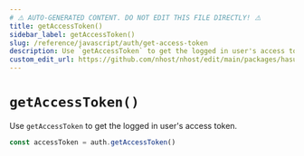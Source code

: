 ```yaml
---
# ⚠️ AUTO-GENERATED CONTENT. DO NOT EDIT THIS FILE DIRECTLY! ⚠️
title: getAccessToken()
sidebar_label: getAccessToken()
slug: /reference/javascript/auth/get-access-token
description: Use `getAccessToken` to get the logged in user's access token.
custom_edit_url: https://github.com/nhost/nhost/edit/main/packages/hasura-auth-js/src/hasura-auth-client.ts#L644
---
```


# `getAccessToken()`

Use `getAccessToken` to get the logged in user's access token.

```ts
const accessToken = auth.getAccessToken()
```
